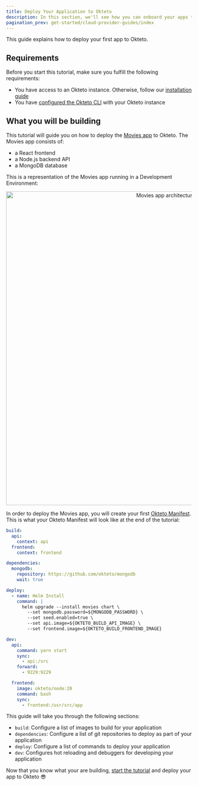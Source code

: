 ```yaml
---
title: Deploy Your Application to Okteto
description: In this section, we'll see how you can onboard your apps to Okteto
pagination_prev: get-started/cloud-provider-guides/index
---
```



This guide explains how to deploy your first app to Okteto.

## Requirements

Before you start this tutorial, make sure you fulfill the following requirements:

- You have access to an Okteto instance. Otherwise, follow our [installation guide](get-started/overview.mdx)
- You have [configured the Okteto CLI](get-started/install-okteto-cli.mdx) with your Okteto instance

## What you will be building

This tutorial will guide you on how to deploy the [Movies app](https://github.com/okteto/getting-started) to Okteto. The Movies app consists of:

- a React frontend
- a Node.js backend API
- a MongoDB database

This is a representation of the Movies app running in a Development Environment:

<p align="center">
  <Image
    src={require("@site/static/img/deploy-movies-app.png").default}
    alt="Movies app architecture"
    width="850"
  />
</p>

In order to deploy the Movies app, you will create your first [Okteto Manifest](manifest/overview-manifest.mdx).
This is what your Okteto Manifest will look like at the end of the tutorial:

```yaml
build:
  api:
    context: api
  frontend:
    context: frontend

dependencies:
  mongodb:
    repository: https://github.com/okteto/mongodb
    wait: true

deploy:
  - name: Helm Install
    command: |
      helm upgrade --install movies chart \
        --set mongodb.password=${MONGODB_PASSWORD} \
        --set seed.enabled=true \
        --set api.image=${OKTETO_BUILD_API_IMAGE} \
        --set frontend.image=${OKTETO_BUILD_FRONTEND_IMAGE}

dev:
  api:
    command: yarn start
    sync:
      - api:/src
    forward:
      - 9229:9229

  frontend:
    image: okteto/node:20
    command: bash
    sync:
      - frontend:/usr/src/app
```

This guide will take you through the following sections:

- `build`: Configure a list of images to build for your application
- `dependencies`: Configure a list of git repositories to deploy as part of your application
- `deploy`: Configure a list of commands to deploy your application
- `dev`: Configures hot reloading and debuggers for developing your application

Now that you know what your are building, [start the tutorial](deploy.mdx) and deploy your app to Okteto 😎
